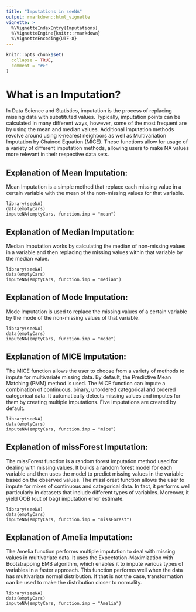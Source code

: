 ```yaml
---
title: "Imputations in seeNA"
output: rmarkdown::html_vignette
vignette: >
  %\VignetteIndexEntry{Imputations}
  %\VignetteEngine{knitr::rmarkdown}
  %\VignetteEncoding{UTF-8}
---
```


```r
knitr::opts_chunk$set(
  collapse = TRUE,
  comment = "#>"
)
```

# What is an Imputation?

In Data Science and Statistics, imputation is the process of replacing missing data with substituted values. Typically, imputation points can be calculated in
many different ways, however, some of the most frequent are by using the mean and median values. Additional imputation methods revolve around using k-nearest
neighbors as well as Multivariation Imputation by Chained Equation (MICE). These functions  allow for usage of a variety of different imputation methods, allowing users to make NA values more relevant in their respective data sets.


## Explanation of Mean Imputation:

Mean Imputation is a simple method that replace each missing value in a certain variable with the mean of the non-missing values for that variable. 

```
library(seeNA)
data(emptyCars)
imputeNA(emptyCars, function.imp = "mean")
```

## Explanation of Median Imputation:

Median Imputation works by calculating the median of non-missing values in a variable and then replacing the missing values within that variable by the median value.

```
library(seeNA)
data(emptyCars)
imputeNA(emptyCars, function.imp = "median")
```

## Explanation of Mode Imputation:


Mode Imputation is used to replace the missing values of a certain variable by the mode of the non-missing values of that variable.

```
library(seeNA)
data(emptyCars)
imputeNA(emptyCars, function.imp = "mode")
```

## Explanation of MICE Imputation:

The MICE function allows the user to choose from a variety of methods to impute for multivariate missing data. By default, the Predictive Mean Matching (PMM) method is used. The MICE function can impute a combination of continuous, binary, unordered categorical and ordered categorical data. It automatically detects missing values and imputes for them by creating multiple imputations. Five imputations are created by default.
```
library(seeNA)
data(emptyCars)
imputeNA(emptyCars, function.imp = "mice")
```

## Explanation of missForest Imputation:

The missForest function is a random forest imputation method used for dealing with missing values. It builds a random forest model for each variable and then uses the model to predict missing values in the variable based on the observed values. The missForest function allows the user to impute for mixes of continuous and categorical data. In fact, it performs well particularly in datasets that include different types of variables. Moreover, it yield OOB (out of bag) imputation error estimate.

```
library(seeNA)
data(emptyCars)
imputeNA(emptyCars, function.imp = "missForest")
```

## Explanation of Amelia Imputation:

The Amelia function performs multiple imputation to deal with missing values in multivariate data. It uses the Expectation-Maximization with Bootstrapping EMB algorithm, which enables it to impute various types of variables in a faster approach. This function performs well when the data has multivariate normal distribution. If that is not the case, transformation can be used to make the distribution closer to normality.

```
library(seeNA)
data(emptyCars)
imputeNA(emptyCars, function.imp = "Amelia")
```
